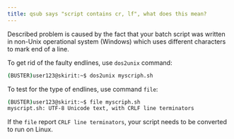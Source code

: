 ```yaml
---
title: qsub says "script contains cr, lf", what does this mean?
---
```

Described problem is caused by the fact that your batch script was written in non-Unix operational system (Windows) which uses different characters to mark end of a line.

To get rid of the faulty endlines, use `dos2unix` command:

```bash
(BUSTER)user123@skirit:~$ dos2unix myscriph.sh
```

To test for the type of endlines, use command `file`:

```bash
(BUSTER)user123@skirit:~$ file myscriph.sh
myscript.sh: UTF-8 Unicode text, with CRLF line terminators
```

If the `file` report `CRLF line terminators`, your script needs to be converted to run on Linux. 

